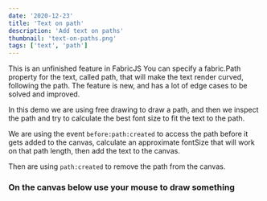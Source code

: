```yaml
---
date: '2020-12-23'
title: 'Text on path'
description: 'Add text on paths'
thumbnail: 'text-on-paths.png'
tags: ['text', 'path']
---
```



This is an unfinished feature in FabricJS
You can specify a fabric.Path property for the text, called path, that will make the text render curved, following the path.
The feature is new, and has a lot of edge cases to be solved and improved.

In this demo we are using free drawing to draw a path, and then we inspect the path and try to calculate the best font size to fit the text to the path.

We are using the event `before:path:created` to access the path before it gets added to the canvas, calculate an approximate fontSize that will work on that path length, then add the text to the canvas.

Then are using `path:created` to remove the path from the canvas.

### On the canvas below use your mouse to draw something

<canvas id="canvas" width="500" height="400" ></canvas>
<TextOnPath client:idle />
